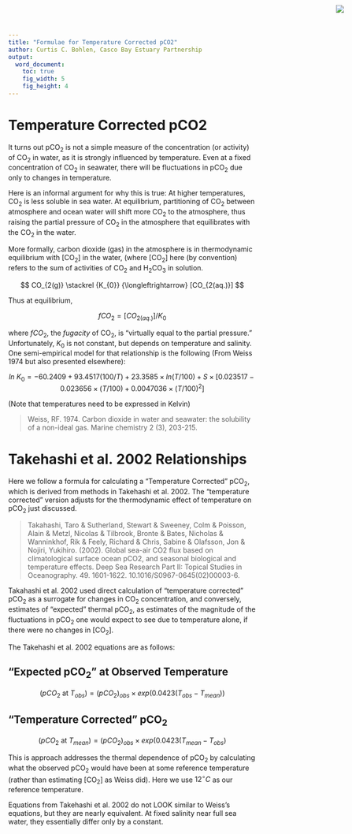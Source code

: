 ```yaml
---
title: "Formulae for Temperature Corrected pCO2"
author: Curtis C. Bohlen, Casco Bay Estuary Partnership
output:
  word_document:
    toc: true
    fig_width: 5
    fig_height: 4
---
```


<img
    src="https://www.cascobayestuary.org/wp-content/uploads/2014/04/logo_sm.jpg"
    style="position:absolute;top:10px;right:50px;" />

# Temperature Corrected pCO2 
It turns out pCO~2~ is not a simple measure of the concentration (or activity)
of CO~2~ in water, as it is strongly influenced by temperature.  Even at a fixed
concentration of CO~2~ in seawater, there will be fluctuations in pCO~2~ due
only to changes in temperature.

Here is an informal argument for why this is true:  At higher temperatures,
CO~2~ is less soluble in sea water.  At equilibrium, partitioning of CO~2~
between atmosphere and ocean water will shift more CO~2~ to the atmosphere, thus
raising the partial pressure of CO~2~ in the atmosphere that equilibrates with
the CO~2~ in the water.

More formally, carbon dioxide (gas) in the atmosphere is in thermodynamic
equilibrium with [CO~2~] in the water, (where [CO~2~] here (by convention)
refers to the sum of activities of CO~2~ and H~2~CO~3~ in solution.

$$ CO_{2(g)}
\stackrel {K_{0}} {\longleftrightarrow} 
[CO_{2(aq.)}] $$ 


Thus at equilibrium,  

$$fCO_{2} = [CO_{2(aq.)}] / K_{0}$$  

where $fCO_{2}$, the *fugacity* of CO~2~, is "virtually equal to the partial
pressure." Unfortunately, $K_{0}$ is not constant, but depends on temperature
and salinity. One semi-empirical model for that relationship is the following
(From Weiss 1974 but also presented elsewhere):

$$ ln~K_{0} = -60.2409 + 93.4517(100/T) + 23.3585 \times ln(T/100) + 
S \times [0.023517 - 0.023656 \times (T/100) + 0.0047036 \times(T/100)^2] $$  

(Note that temperatures need to be expressed in Kelvin)

> Weiss, RF. 1974.  Carbon dioxide in water and seawater: the solubility of a 
> non-ideal gas. Marine chemistry 2 (3), 203-215.

# Takehashi et al. 2002 Relationships
Here we follow a formula for calculating a "Temperature Corrected" pCO~2~, which
is derived from methods in  Takehashi et al. 2002. The "temperature corrected"
version adjusts for the thermodynamic effect of temperature on pCO~2~ just
discussed.

> Takahashi, Taro & Sutherland, Stewart & Sweeney, Colm & Poisson, Alain &
> Metzl, Nicolas & Tilbrook, Bronte & Bates, Nicholas & Wanninkhof, Rik & Feely,
> Richard & Chris, Sabine & Olafsson, Jon & Nojiri, Yukihiro. (2002). Global
> sea-air CO2 flux based on climatological surface ocean pCO2, and seasonal
> biological and temperature effects. Deep Sea Research Part II: Topical Studies
> in Oceanography. 49. 1601-1622. 10.1016/S0967-0645(02)00003-6.

Takahashi et al. 2002 used direct calculation of "temperature corrected" pCO~2~
as a surrogate for changes in CO~2~ concentration, and conversely, estimates of
"expected" thermal pCO~2~, as estimates of the magnitude of the fluctuations in
pCO~2~ one would expect to see due to temperature alone, if there were no
changes in [CO~2~].

The Takehashi et al. 2002 equations are as follows:

## "Expected pCO~2~" at Observed Temperature
$$(pCO_{2} \textrm{ at }T_{obs}) = (pCO_{2})_{obs} \times exp(0.0423(T_{obs}- T_{mean}))$$

## "Temperature Corrected" pCO~2~
$$(pCO_{2} \textrm{ at }T_{mean}) = (pCO_{2})_{obs} \times exp(0.0423(T_{mean}- T_{obs})$$  

This is approach addresses the thermal dependence of pCO~2~ by calculating what
the observed pCO~2~ would have been at some reference temperature (rather than
estimating [CO~2~] as Weiss did).  Here we use $12 ^{\circ} C$ as our reference
temperature.

Equations from Takehashi et al. 2002 do not LOOK similar to Weiss's equations,
but they are nearly equivalent. At fixed salinity near full sea water, they
essentially differ only by a constant.






